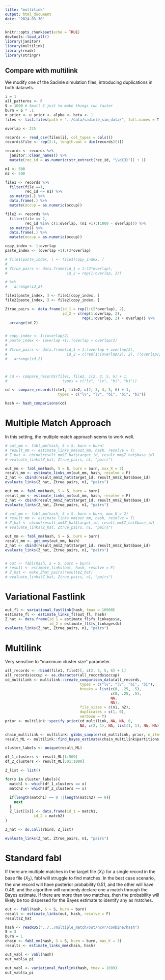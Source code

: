 ```yaml
---
title: "multilink"
output: html_document
date: "2024-03-30"
---
```


```r
knitr::opts_chunk$set(echo = TRUE)
devtools::load_all()
library(janitor)
library(multilink)
library(readr)
library(stringr)
```

## Compare with multilink

We modify one of the Sadinle simulation files, introducing duplications in both datasets. 

```r
i = 1
all_patterns <- F
S = 1000 # Small S just to make things run faster 
burn = S * .1
m_prior <- u_prior <- alpha <- beta <- 1
files <- list.files(path = "../data/sadinle_sim_data/", full.names = T)

overlap <- 225

records <- read_csv(files[i], col_types = cols())
records$file <- rep(2:1, length.out = dim(records)[1])

records <- records %>%
  janitor::clean_names() %>%
  mutate(rec_id = as.numeric(str_extract(rec_id, "\\d{3}")) + 1)

n1 <- 500
n2 <- 500

file1 <- records %>%
  filter(file ==1,
         rec_id <= n1) %>%
  as.matrix(.) %>%
  data.frame(.) %>%
  mutate(occup = as.numeric(occup))

file2 <- records %>%
  filter(file == 2,
         rec_id %in% c(1:overlap, (n1 +1):(1000 - overlap))) %>%
  as.matrix() %>%
  data.frame(.) %>%
  mutate(occup = as.numeric(occup))

copy_index <- 1:overlap
paste_index <- (overlap +1):(2*overlap)

# file1[paste_index, ] <- file1[copy_index, ]
# 
# Ztrue_pairs <- data.frame(id_1 = 1:(2*overlap),
#                           id_2 = rep(1:overlap, 2))

# %>%
#   arrange(id_2)

file1[paste_index, ] <- file1[copy_index, ]
file2[paste_index, ] <- file2[copy_index, ]

Ztrue_pairs <- data.frame(id_1 = rep(1:(2*overlap), 2),
                          id_2 = c(rep(1:overlap, 2), 
                                   rep(1:overlap, 2) + overlap)) %>%
  arrange(id_2)


# copy_index <- 1:(overlap/2)
# paste_index <- (overlap +1):(overlap + overlap/2)
# 
# Ztrue_pairs <- data.frame(id_1 = 1:(overlap + overlap/2), 
#                           id_2 = c(rep(1:(overlap/2), 2), ((overlap/2)+1):overlap)) %>% 
#   arrange(id_2)



# cd <- compare_records(file1, file2, c(2, 3, 5, 6) + 1,
#                         types = c("lv", "lv", "bi", "bi"))

cd <- compare_records(file1, file2, c(2, 3, 4, 5, 6) + 1,
                        types = c("lv", "lv", "bi", "bi", "bi"))

hash <- hash_comparisons(cd)
```



# Multiple Match Approach

In this setting, the multiple match approach seems to work well. 

```r

# out_mm <- fabl_mm(hash, S = S, burn = burn)
# result_mm <- estimate_links_mm(out_mm, hash, resolve = T)
# Z_hat <- cbind(result_mm$Z_hat$target_id, result_mm$Z_hat$base_id)
# evaluate_links(Z_hat, Ztrue_pairs, n1, "pairs")

out_mm <- fabl_mm(hash, S = S, burn = burn, max_K = 2)
result_mm <- estimate_links_mm(out_mm, hash, resolve = F)
Z_hat <- cbind(result_mm$Z_hat$target_id, result_mm$Z_hat$base_id)
evaluate_links(Z_hat, Ztrue_pairs, n1, "pairs")

out_mm <- fabl_mm(hash, S = S, burn = burn)
result_mm <- estimate_links_mm(out_mm, hash, resolve = F)
Z_hat <- cbind(result_mm$Z_hat$target_id, result_mm$Z_hat$base_id)
evaluate_links(Z_hat, Ztrue_pairs, n1, "pairs")

# out_mm <- fabl_mm(hash, S = S, burn = burn, max_K = 2)
# result_mm <- estimate_links_mm(out_mm, hash, resolve = T)
# Z_hat <- cbind(result_mm$Z_hat$target_id, result_mm$Z_hat$base_id)
# evaluate_links(Z_hat, Ztrue_pairs, n1, "pairs")

out_mm <- fabl_mm(hash, S = S, burn = burn)
result_mm <- get_mms(out_mm, hash)
Z_hat <- cbind(result_mm$Z_hat$target_id, result_mm$Z_hat$base_id)
evaluate_links(Z_hat, Ztrue_pairs, n1, "pairs")


# out <- fabl(hash, S = S, burn = burn)
# result <- estimate_links(out, hash, resolve = F)
# Z_hat <- make_Zhat_pairs(result$Z_hat)
# evaluate_links(Z_hat, Ztrue_pairs, n1, "pairs")

```
# Variational Fastlink

```r
out_fl <- variational_fastlink(hash, tmax = 10000)
estimate_fl <- estimate_links_fl(out_fl, hash)
Z_hat <- data.frame(id_1 = estimate_fl$fs_linkages$a,
                    id_2 = estimate_fl$fs_linkages$b)
evaluate_links(Z_hat, Ztrue_pairs, n1, "pairs")
```



# Multilink

Very sensitive to "maximum cluster size" parameter.
```r

all_records <- rbind(file1, file2)[, c(2, 3, 5, 6) + 1]
all_records$occup <- as.character(all_records$occup)
cd_multilink <- multilink::create_comparison_data(all_records, 
                                  types = c("lv", "lv", "bi", "bi"), 
                                  breaks = list(c(0, .25, .5), 
                                                c(0, .25, .5), 
                                                NA, 
                                                NA), 
                                  file_sizes = c(n1, n2), 
                                  duplicates = c(1, 0), 
                                  verbose = T)
prior <- multilink::specify_prior(cd_multilink, NA, NA, 0,
                                  NA, c(2, 1), NA, list(1, 1), NA, NA)

chain_multilink <- multilink::gibbs_sampler(cd_multilink, prior, n_iter = S)
result_ML <- multilink::find_bayes_estimate(chain_multilink$partitions, burn)

cluster_labels <- unique(result_ML)

df_1_clusters <- result_ML[1:500]
df_2_clusters <- result_ML[501:1000]

Z_list <- list()

for(x in cluster_labels){
  match1 <- which(df_1_clusters == x)
  match2 <- which(df_2_clusters == x)
  
  if(length(match1) == 0 ||length(match2) == 0){
    next
  }
  Z_list[[x]] <- data.frame(id_1 = match1, 
             id_2 = match2)
}

Z_hat <- do.call(rbind, Z_list)

evaluate_links(Z_hat, Ztrue_pairs, n1, "pairs")

```

# Standard fabl

If there are multiple matches in the target file ($X_1$) for a single record in the base file ($X_2)$, fabl will struggle to find matches. In the best case scenario, the one record will have posterior probability 0.51, and the other will have 0.49, and the algorithm will randomly declare one a match through the Bayes estimate. If there are more than two matches, then the probability will likely be too dispersed for the Bayes estimate to identify any as matches. 

```r
out <- fabl(hash, S = S, burn = burn)
result <- estimate_links(out, hash, resolve = F)
result$Z_hat
```

```r
hash <- readRDS("../../multiple_match/out/ncvr/combine/hash")
S = 3
burn = 1
chain <- fabl_mm(hash, S = S, burn = burn, max_K = 3)
results <- estimate_links_mm(chain, hash)

out_vabl <- vabl(hash)
out_vabl$a_pi

out_vabl <- variational_fastlink(hash, tmax = 1000)
out_vabl$a_pi
```

